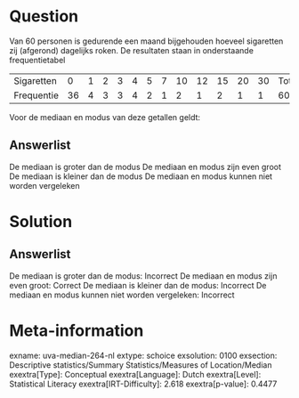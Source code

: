 Question
========

Van 60 personen is gedurende een maand bijgehouden hoeveel sigaretten
zij (afgerond) dagelijks roken. De resultaten staan in onderstaande
frequentietabel

  ------------ ---- --- --- --- --- --- --- ---- ---- ---- ---- ---- --------
  Sigaretten   0    1   2   3   4   5   7   10   12   15   20   30   Totaal
  Frequentie   36   4   3   3   4   2   1   2    1    2    1    1    60
  ------------ ---- --- --- --- --- --- --- ---- ---- ---- ---- ---- --------

Voor de mediaan en modus van deze getallen geldt:

Answerlist
----------

De mediaan is groter dan de modus
De mediaan en modus zijn even groot
De mediaan is kleiner dan de modus
De mediaan en modus kunnen niet worden vergeleken

Solution
========

Answerlist
----------

De mediaan is groter dan de modus: Incorrect
De mediaan en modus zijn even groot: Correct
De mediaan is kleiner dan de modus: Incorrect
De mediaan en modus kunnen niet worden vergeleken: Incorrect

Meta-information
================
exname: uva-median-264-nl
extype: schoice
exsolution: 0100
exsection: Descriptive statistics/Summary Statistics/Measures of Location/Median
exextra[Type]: Conceptual
exextra[Language]: Dutch
exextra[Level]: Statistical Literacy
exextra[IRT-Difficulty]: 2.618
exextra[p-value]: 0.4477
